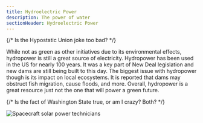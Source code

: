 ```yaml
---
title: Hydroelectric Power
description: The power of water
sectionHeader: Hydroelectric Power
---
```


{/* Is the Hypostatic Union joke too bad? */}

While not as green as other initiatives due to its environmental effects, hydropower is still a great source of electricity.
Hydropower has been used in the US for nearly 100 years. It was a key part of New Deal legislation and new dams are still being built to this day.
The biggest issue with hydropower though is its impact on local ecosystems. It is reported that dams may obstruct fish migration, cause floods, and more.
Overall, hydropower is a great resource just not the one that will power a green future.

{/* Is the fact of Washington State true, or am I crazy? Both? */}

<img src="/images/hydro_electric.avif" alt="Spacecraft solar power technicians"/>
